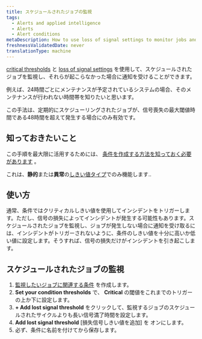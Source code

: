 ```yaml
---
title: スケジュールされたジョブの監視
tags:
  - Alerts and applied intelligence
  - Alerts
  - Alert conditions
metaDescription: How to use loss of signal settings to monitor jobs and be alerted when they don't happen.
freshnessValidatedDate: never
translationType: machine
---
```


[critical thresholds](/docs/alerts-applied-intelligence/new-relic-alerts/advanced-alerts/advanced-techniques/set-thresholds-alert-condition) と [loss of signal settings](/docs/alerts-applied-intelligence/new-relic-alerts/alert-conditions/nrql-alert-conditions#signal-loss) を使用して、スケジュールされたジョブを監視し、それらが起こらなかった場合に通知を受けることができます。

例えば、24時間ごとにメンテナンスが予定されているシステムの場合、そのメンテナンスが行われない時間帯を知りたいと思います。

この手法は、定期的にスケジューリングされたジョブが、信号喪失の最大閾値時間である48時間を超えて発生する場合にのみ有効です。

## 知っておきたいこと

この手順を最大限に活用するためには、 [条件を作成する方法を知っておく必要があります](/docs/alerts-applied-intelligence/new-relic-alerts/alert-conditions/create-alert-conditions) 。

これは、**静的**または**異常**の[しきい値タイプ](/docs/alerts-applied-intelligence/new-relic-alerts/alert-conditions/nrql-alert-conditions#threshold-types)でのみ機能します..

## 使い方

通常、条件ではクリティカルしきい値を使用してインシデントをトリガーします。ただし、信号の損失によってインシデントが発生する可能性もあります。スケジュールされたジョブを監視し、ジョブが発生しない場合に通知を受け取るには、インシデントがトリガーされないように、条件のしきい値を十分に高いか低い値に設定します。そうすれば、信号の損失だけがインシデントを引き起こします。

## スケジュールされたジョブの監視

1. [監視したいジョブに関連する条件](/docs/alerts-applied-intelligence/new-relic-alerts/alert-conditions/create-alert-conditions) を作成します。
2. **Set your condition thresholds** で、 **Critical** の閾値をこれまでのトリガーの上か下に設定します。
3. **+ Add lost signal threshold** をクリックして、監視するジョブのスケジュールされたサイクルよりも長い信号満了時間を設定します。
4. **Add lost signal threshold** \[損失信号しきい値を追加] を オンにします。
5. 必ず、条件に名前を付けてから保存します。